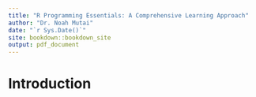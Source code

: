```yaml
--- 
title: "R Programming Essentials: A Comprehensive Learning Approach"
author: "Dr. Noah Mutai"
date: "`r Sys.Date()`"
site: bookdown::bookdown_site
output: pdf_document
---
```


# Introduction


